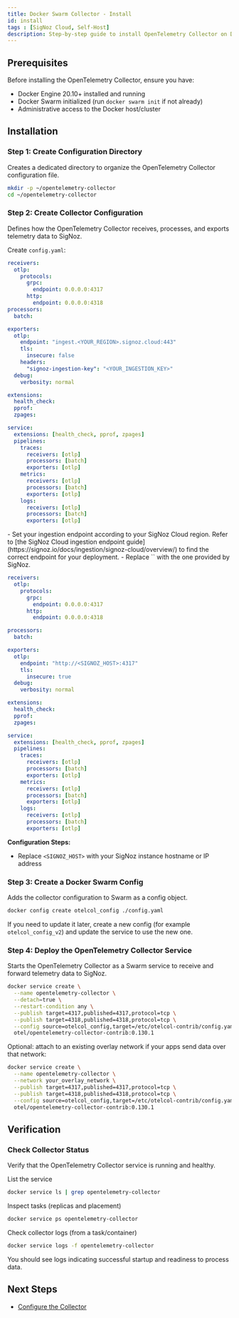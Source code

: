 ```yaml
---
title: Docker Swarm Collector - Install
id: install
tags : [SigNoz Cloud, Self-Host]
description: Step-by-step guide to install OpenTelemetry Collector on Docker Swarm
---
```


## Prerequisites

Before installing the OpenTelemetry Collector, ensure you have:

- Docker Engine 20.10+ installed and running
- Docker Swarm initialized (run `docker swarm init` if not already)
- Administrative access to the Docker host/cluster

## Installation

### Step 1: Create Configuration Directory

Creates a dedicated directory to organize the OpenTelemetry Collector configuration file.

```bash
mkdir -p ~/opentelemetry-collector
cd ~/opentelemetry-collector
```

### Step 2: Create Collector Configuration

Defines how the OpenTelemetry Collector receives, processes, and exports telemetry data to SigNoz.

Create `config.yaml`:

<Tabs>
<TabItem value="cloud" label="SigNoz Cloud" default>

```yaml:config.yaml
receivers:
  otlp:
    protocols:
      grpc:
        endpoint: 0.0.0.0:4317
      http:
        endpoint: 0.0.0.0:4318
processors:
  batch:

exporters:
  otlp:
    endpoint: "ingest.<YOUR_REGION>.signoz.cloud:443"
    tls:
      insecure: false
    headers:
      "signoz-ingestion-key": "<YOUR_INGESTION_KEY>"
  debug:
    verbosity: normal

extensions:
  health_check:
  pprof:
  zpages:

service:
  extensions: [health_check, pprof, zpages]
  pipelines:
    traces:
      receivers: [otlp]
      processors: [batch]
      exporters: [otlp]
    metrics:
      receivers: [otlp]
      processors: [batch]
      exporters: [otlp]
    logs:
      receivers: [otlp]
      processors: [batch]
      exporters: [otlp]
```


<Admonition>
- Set your ingestion endpoint according to your SigNoz Cloud region. Refer to [the SigNoz Cloud ingestion endpoint guide](https://signoz.io/docs/ingestion/signoz-cloud/overview/) to find the correct endpoint for your deployment.
- Replace `<SIGNOZ_INGESTION_KEY>` with the one provided by SigNoz.
</Admonition>

</TabItem>
<TabItem value="self-hosted" label="Self-Hosted SigNoz">

```yaml:config.yaml
receivers:
  otlp:
    protocols:
      grpc:
        endpoint: 0.0.0.0:4317
      http:
        endpoint: 0.0.0.0:4318

processors:
  batch:

exporters:
  otlp:
    endpoint: "http://<SIGNOZ_HOST>:4317"
    tls:
      insecure: true
  debug:
    verbosity: normal

extensions:
  health_check:
  pprof:
  zpages:

service:
  extensions: [health_check, pprof, zpages]
  pipelines:
    traces:
      receivers: [otlp]
      processors: [batch]
      exporters: [otlp]
    metrics:
      receivers: [otlp]
      processors: [batch]
      exporters: [otlp]
    logs:
      receivers: [otlp]
      processors: [batch]
      exporters: [otlp]
```

**Configuration Steps:**
- Replace `<SIGNOZ_HOST>` with your SigNoz instance hostname or IP address

</TabItem>
</Tabs>

### Step 3: Create a Docker Swarm Config

Adds the collector configuration to Swarm as a config object.

```bash
docker config create otelcol_config ./config.yaml
```

If you need to update it later, create a new config (for example `otelcol_config_v2`) and update the service to use the new one.

### Step 4: Deploy the OpenTelemetry Collector Service

Starts the OpenTelemetry Collector as a Swarm service to receive and forward telemetry data to SigNoz.

```bash
docker service create \
  --name opentelemetry-collector \
  --detach=true \
  --restart-condition any \
  --publish target=4317,published=4317,protocol=tcp \
  --publish target=4318,published=4318,protocol=tcp \
  --config source=otelcol_config,target=/etc/otelcol-contrib/config.yaml,mode=0444 \
  otel/opentelemetry-collector-contrib:0.130.1
```

Optional: attach to an existing overlay network if your apps send data over that network:

```bash
docker service create \
  --name opentelemetry-collector \
  --network your_overlay_network \
  --publish target=4317,published=4317,protocol=tcp \
  --publish target=4318,published=4318,protocol=tcp \
  --config source=otelcol_config,target=/etc/otelcol-contrib/config.yaml,mode=0444 \
  otel/opentelemetry-collector-contrib:0.130.1
```


## Verification

### Check Collector Status

Verify that the OpenTelemetry Collector service is running and healthy.

List the service
```bash
docker service ls | grep opentelemetry-collector
```

Inspect tasks (replicas and placement)
```bash
docker service ps opentelemetry-collector
```

Check collector logs (from a task/container)
```bash
docker service logs -f opentelemetry-collector
```

You should see logs indicating successful startup and readiness to process data.

## Next Steps

- [Configure the Collector](/docs/collection-agents/docker-swarm/configure)

